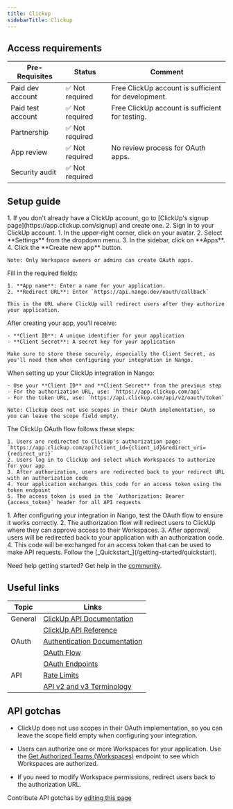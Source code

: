 ```yaml
---
title: Clickup
sidebarTitle: Clickup
---
```



<Overview />
<PreBuiltTooling />
<PreBuiltUseCases />

## Access requirements
| Pre-Requisites | Status | Comment|
| - | - | - |
| Paid dev account | ✅ Not required | Free ClickUp account is sufficient for development. |
| Paid test account | ✅ Not required | Free ClickUp account is sufficient for testing. |
| Partnership | ✅ Not required | |
| App review | ✅ Not required | No review process for OAuth apps. |
| Security audit | ✅ Not required | |


## Setup guide

<Steps>
  <Step title="Create a ClickUp account">
    1. If you don't already have a ClickUp account, go to [ClickUp's signup page](https://app.clickup.com/signup) and create one.
    2. Sign in to your ClickUp account.
  </Step>
  
  <Step title="Create a new OAuth app">
    1. In the upper-right corner, click on your avatar.
    2. Select **Settings** from the dropdown menu.
    3. In the sidebar, click on **Apps**.
    4. Click the **Create new app** button.
    
    Note: Only Workspace owners or admins can create OAuth apps.
  </Step>
  
  <Step title="Configure your OAuth application">
    Fill in the required fields:
    
    1. **App name**: Enter a name for your application.
    2. **Redirect URL**: Enter `https://api.nango.dev/oauth/callback`
    
    This is the URL where ClickUp will redirect users after they authorize your application.
  </Step>
  
  <Step title="Obtain your OAuth credentials">
    After creating your app, you'll receive:
    
    - **Client ID**: A unique identifier for your application
    - **Client Secret**: A secret key for your application
    
    Make sure to store these securely, especially the Client Secret, as you'll need them when configuring your integration in Nango.
  </Step>
  
  <Step title="Configure your integration in Nango">
    When setting up your ClickUp integration in Nango:
    
    - Use your **Client ID** and **Client Secret** from the previous step
    - For the authorization URL, use: `https://app.clickup.com/api`
    - For the token URL, use: `https://api.clickup.com/api/v2/oauth/token`
    
    Note: ClickUp does not use scopes in their OAuth implementation, so you can leave the scope field empty.
  </Step>
  
  <Step title="Understand the OAuth flow">
    The ClickUp OAuth flow follows these steps:
    
    1. Users are redirected to ClickUp's authorization page: `https://app.clickup.com/api?client_id={client_id}&redirect_uri={redirect_uri}`
    2. Users log in to ClickUp and select which Workspaces to authorize for your app
    3. After authorization, users are redirected back to your redirect URL with an authorization code
    4. Your application exchanges this code for an access token using the token endpoint
    5. The access token is used in the `Authorization: Bearer {access_token}` header for all API requests
  </Step>
  
  <Step title="Test the OAuth flow">
    1. After configuring your integration in Nango, test the OAuth flow to ensure it works correctly.
    2. The authorization flow will redirect users to ClickUp where they can approve access to their Workspaces.
    3. After approval, users will be redirected back to your application with an authorization code.
    4. This code will be exchanged for an access token that can be used to make API requests.
  </Step>
  
  <Step title="Next">
    Follow the [_Quickstart_](/getting-started/quickstart).
  </Step>
</Steps>

<Tip>Need help getting started? Get help in the [community](https://nango.dev/slack).</Tip>


## Useful links

| Topic | Links | 
| - | - | 
| General | [ClickUp API Documentation](https://developer.clickup.com/docs) |
| | [ClickUp API Reference](https://developer.clickup.com/reference) |
| OAuth | [Authentication Documentation](https://developer.clickup.com/docs/authentication) |
| | [OAuth Flow](https://developer.clickup.com/docs/authentication#build-apps-for-others---oauth-flow) |
| | [OAuth Endpoints](https://developer.clickup.com/reference/getaccesstoken) |
| API | [Rate Limits](https://developer.clickup.com/docs/rate-limits) |
| | [API v2 and v3 Terminology](https://developer.clickup.com/docs/general-v2-v3-api) |

## API gotchas

- ClickUp does not use scopes in their OAuth implementation, so you can leave the scope field empty when configuring your integration.

- Users can authorize one or more Workspaces for your application. Use the [Get Authorized Teams (Workspaces)](https://developer.clickup.com/reference/getauthorizedteams) endpoint to see which Workspaces are authorized.

- If you need to modify Workspace permissions, redirect users back to the authorization URL.

<Note>Contribute API gotchas by [editing this page](https://github.com/nangohq/nango/tree/master/docs-v2/integrations/all/clickup.mdx)</Note>
